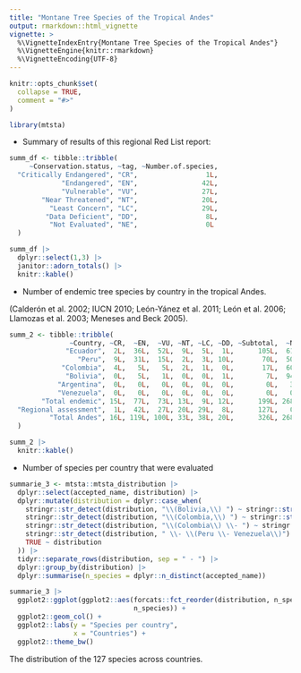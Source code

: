 ```yaml
---
title: "Montane Tree Species of the Tropical Andes"
output: rmarkdown::html_vignette
vignette: >
  %\VignetteIndexEntry{Montane Tree Species of the Tropical Andes"}
  %\VignetteEngine{knitr::rmarkdown}
  %\VignetteEncoding{UTF-8}
---
```


```r
knitr::opts_chunk$set(
  collapse = TRUE,
  comment = "#>"
)
```

```r
library(mtsta)
```

- Summary of results of this regional Red List report:

```r
summ_df <- tibble::tribble(
     ~Conservation.status, ~tag, ~Number.of.species,
  "Critically Endangered", "CR",                 1L,
             "Endangered", "EN",                42L,
             "Vulnerable", "VU",                27L,
        "Near Threatened", "NT",                20L,
          "Least Concern", "LC",                29L,
         "Data Deficient", "DD",                 8L,
          "Not Evaluated", "NE",                 0L
  )

summ_df |> 
  dplyr::select(1,3) |> 
  janitor::adorn_totals() |> 
  knitr::kable()
```

- Number of endemic tree species by country in the tropical Andes.

(Calderón et al. 2002; IUCN 2010; León-Yánez et al. 2011; León et al. 2006; Llamozas et al. 2003; Meneses and Beck 2005).


```r
summ_2 <- tibble::tribble(
               ~Country, ~CR,  ~EN,  ~VU, ~NT, ~LC, ~DD, ~Subtotal,  ~NE, ~Total,
              "Ecuador",  2L,  36L,  52L,  9L,  5L,  1L,      105L,  61L,   166L,
                 "Peru",  9L,  31L,  15L,  2L,  3L, 10L,       70L,  50L,   120L,
             "Colombia",  4L,   5L,   5L,  2L,  1L,  0L,       17L,  60L,    77L,
              "Bolivia",  0L,   5L,   1L,  0L,  0L,  1L,        7L,  94L,   101L,
            "Argentina",  0L,   0L,   0L,  0L,  0L,  0L,        0L,   3L,     3L,
            "Venezuela",  0L,   0L,   0L,  0L,  0L,  0L,        0L,   0L,     0L,
        "Total endemic", 15L,  77L,  73L, 13L,  9L, 12L,      199L, 268L,   467L,
  "Regional assessment",  1L,  42L,  27L, 20L, 29L,  8L,      127L,   0L,   127L,
          "Total Andes", 16L, 119L, 100L, 33L, 38L, 20L,      326L, 268L,   594L
  )

summ_2 |> 
  knitr::kable()
```


- Number of species per country that were evaluated

```r
summarie_3 <- mtsta::mtsta_distribution |> 
  dplyr::select(accepted_name, distribution) |> 
  dplyr::mutate(distribution = dplyr::case_when(
    stringr::str_detect(distribution, "\\(Bolivia,\\) ") ~ stringr::str_remove(distribution, "\\(Bolivia,\\) "),
    stringr::str_detect(distribution, "\\(Colombia,\\) ") ~ stringr::str_remove(distribution, "\\(Colombia,\\) "),
    stringr::str_detect(distribution, "\\(Colombia\\) \\- ") ~ stringr::str_remove(distribution, "\\(Colombia\\) \\- "),
    stringr::str_detect(distribution, " \\- \\(Peru \\- Venezuela\\)") ~ stringr::str_remove(distribution, " \\- \\(Peru \\- Venezuela\\)"),
    TRUE ~ distribution
  )) |> 
  tidyr::separate_rows(distribution, sep = " - ") |> 
  dplyr::group_by(distribution) |> 
  dplyr::summarise(n_species = dplyr::n_distinct(accepted_name))
```

```r
summarie_3 |> 
  ggplot2::ggplot(ggplot2::aes(forcats::fct_reorder(distribution, n_species, .desc = TRUE),
                               n_species)) +
  ggplot2::geom_col() +
  ggplot2::labs(y = "Species per country",
                x = "Countries") +
  ggplot2::theme_bw()

```

The distribution of the 127 species across countries.
